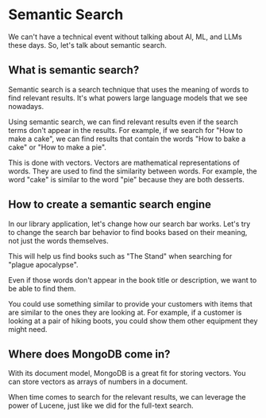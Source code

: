# Semantic Search

We can't have a technical event without talking about AI, ML, and LLMs these days. So, let's talk about semantic search.

## What is semantic search?

Semantic search is a search technique that uses the meaning of words to find relevant results. It's what powers large language models that we see nowadays.

Using semantic search, we can find relevant results even if the search terms don't appear in the results. For example, if we search for "How to make a cake", we can find results that contain the words "How to bake a cake" or "How to make a pie".

This is done with vectors. Vectors are mathematical representations of words. They are used to find the similarity between words. For example, the word "cake" is similar to the word "pie" because they are both desserts.

## How to create a semantic search engine

In our library application, let's change how our search bar works. Let's try to change the search bar behavior to find books based on their meaning, not just the words themselves.

This will help us find books such as "The Stand" when searching for "plague apocalypse".

Even if those words don't appear in the book title or description, we want to be able to find them.

You could use something similar to provide your customers with items that are similar to the ones they are looking at. For example, if a customer is looking at a pair of hiking boots, you could show them other equipment they might need.

## Where does MongoDB come in?

With its document model, MongoDB is a great fit for storing vectors. You can store vectors as arrays of numbers in a document.

When time comes to search for the relevant results, we can leverage the power of Lucene, just like we did for the full-text search.
